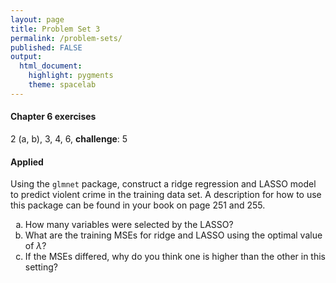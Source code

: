 ```yaml
---
layout: page
title: Problem Set 3
permalink: /problem-sets/
published: FALSE
output: 
  html_document: 
    highlight: pygments
    theme: spacelab
---
```


#### Chapter 6 exercises
2 (a, b), 3, 4, 6, **challenge**: 5

#### Applied 

Using the `glmnet` package, construct a ridge regression and LASSO model to predict violent crime in the training data set. A description for how to use this package can be found in your book on page 251 and 255.

a. How many variables were selected by the LASSO?
b. What are the training MSEs for ridge and LASSO using the optimal value of $\lambda$?
b. If the MSEs differed, why do you think one is higher than the other in this setting?



